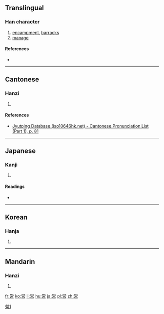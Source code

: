 {{also|營}}
==Translingual==
{{ja-forms|営|[[营]]|[[營]]}}

===Han character===
{{Han char|rn=30|rad=口|as=09|sn=12|four=|canj=火月口竹口 (FBRHR), 火月口口 (FBRR)|ids=⿱⿱⿲[[丶]][[丶]][[丿]][[冖]][[吕]]}}

# [[encampment]], [[barracks]]
# [[manage]]

====References====
* {{Han ref|kx=0201.121|dkj=04025|dj=0424.040|hdz=10661.081|uh=55B6|ud=21942}}

----

==Cantonese==

===Hanzi===
{{yue-hanzi|jyut=jing4|y=ying4}}

# {{defn|lang=yue|sort=口09}}

====References====
*[http://www.iso10646hk.net/jp/document/download.jsp Jyutping Database (iso10646hk.net) - Cantonese Pronunciation List (Part 1), p. 81]

----

==Japanese==

===Kanji===
{{ja-kanji|grade=5|rs=口09|style=s|kyu=營}}

# {{defn|lang=ja|sort=口09}}

====Readings====
* {{ja-readings|on=[[えい]] (ei)|kun=[[いとなむ]] (itonamu), [[いとなみ]] (itonami)}}

----

==Korean==

===Hanja===
{{ko-hanja|hangeul=영|rv=yeong|mr=yŏng}}

# {{defn|lang=ko|sort=口09}}

----

==Mandarin==

===Hanzi===
{{cmn-hanzi|pin=[[yíng]] ([[ying2]])|wg=ying<sup>2</sup>}}

# {{defn|lang=cmn|sort=口09}}

[[Category:CJKV characters simplified differently in Japan and China|營1]]

[[fr:営]]
[[ko:営]]
[[li:営]]
[[hu:営]]
[[ja:営]]
[[pl:営]]
[[zh:営]]